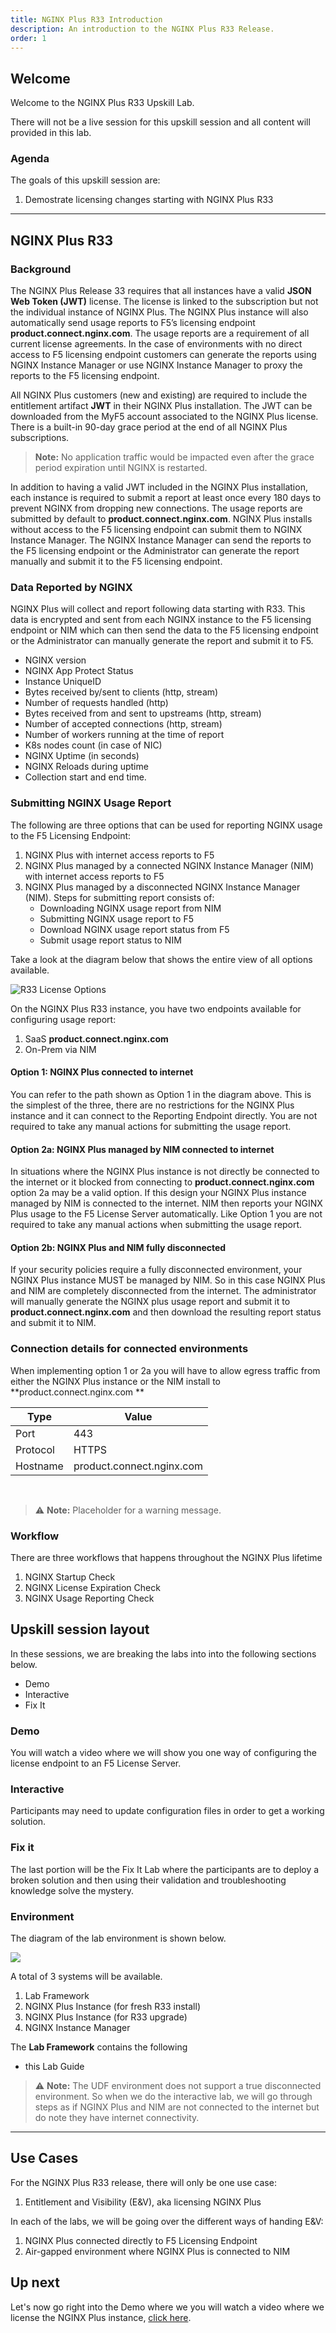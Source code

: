 ```yaml
---
title: NGINX Plus R33 Introduction
description: An introduction to the NGINX Plus R33 Release.
order: 1
---
```


## Welcome

Welcome to the NGINX Plus R33 Upskill Lab.

There will not be a live session for this upskill session and all content will provided in this lab.

### Agenda

The goals of this upskill session are:

1. Demostrate licensing changes starting with NGINX Plus R33

---

## NGINX Plus R33

### Background

The NGINX Plus Release 33 requires that all instances have a valid **JSON Web Token (JWT)** license. The license is linked 
to the subscription but not the individual instance of NGINX Plus. The NGINX Plus instance will also automatically send 
usage reports to F5’s licensing endpoint **product.connect.nginx.com**.  The usage reports are a requirement of all current
license agreements. In the case of environments with no direct access to F5 licensing endpoint customers can generate the
reports using NGINX Instance Manager or use NGINX Instance Manager to proxy the reports to the F5 licensing endpoint.

All NGINX Plus customers (new and existing) are required to include the entitlement artifact **JWT** in their NGINX Plus
installation.  The JWT can be downloaded from the MyF5 account associated to the NGINX Plus license. There is a built-in 
90-day grace period at the end of all NGINX Plus subscriptions. 

> **Note:** No application traffic would be impacted even after the grace period expiration until NGINX is restarted.

In addition to having a valid JWT included in the NGINX Plus installation, each instance is required to submit a report at
least once every 180 days to prevent NGINX from dropping new connections. The usage reports are submitted by default to
**product.connect.nginx.com**. NGINX Plus installs without access to the F5 licensing endpoint can submit them to NGINX
Instance Manager. The NGINX Instance Manager can send the reports to the F5 licensing endpoint or the Administrator can 
generate the report manually and submit it to the F5 licensing endpoint.

### Data Reported by NGINX

NGINX Plus will collect and report following data starting with R33. This data is encrypted and sent from each NGINX instance to
the F5 licensing endpoint or NIM which can then send the data to the F5 licensing endpoint or the Administrator can manually 
generate the report and submit it to F5.

- NGINX version
- NGINX App Protect Status
- Instance UniqueID
- Bytes received by/sent to clients (http, stream)
- Number of requests handled (http)
- Bytes received from and sent to upstreams (http, stream)
- Number of accepted connections (http, stream)
- Number of workers running at the time of report
- K8s nodes count (in case of NIC)
- NGINX Uptime (in seconds)
- NGINX Reloads during uptime
- Collection start and end time.

### Submitting NGINX Usage Report

The following are three options that can be used for reporting NGINX usage to the F5 Licensing Endpoint:

1. NGINX Plus with internet access reports to F5
1. NGINX Plus managed by a connected NGINX Instance Manager (NIM) with internet access reports to F5
1. NGINX Plus managed by a disconnected NGINX Instance Manager (NIM). Steps for submitting report consists of:
    - Downloading NGINX usage report from NIM
    - Submitting NGINX usage report to F5
    - Download NGINX usage report status from F5
    - Submit usage report status to NIM

Take a look at the diagram below that shows the entire view of all options available.

![R33 License Options](media/intro/1.png)

On the NGINX Plus R33 instance, you have two endpoints available for configuring usage report:
1. SaaS **product.connect.nginx.com**
1. On-Prem via NIM

#### Option 1: NGINX Plus connected to internet

You can refer to the path shown as Option 1 in the diagram above. This is the simplest of the three, there are no 
restrictions for the NGINX Plus instance and it can connect to the Reporting Endpoint directly. You are not required to 
take any manual actions for submitting the usage report.

#### Option 2a: NGINX Plus managed by NIM connected to internet

In situations where the NGINX Plus instance is not directly be connected to the internet or it blocked from connecting
to **product.connect.nginx.com** option 2a may be a valid option. If this design your NGINX Plus instance managed by NIM is
connected to the internet. NIM then reports your NGINX Plus usage to the F5 License Server automatically. Like Option 1 
you are not required to take any manual actions when submitting the usage report.

#### Option 2b: NGINX Plus and NIM fully disconnected

If your security policies require a fully disconnected environment, your NGINX Plus instance MUST be managed by NIM. So
in this case NGINX Plus and NIM are completely disconnected from the internet. The administrator will manually generate 
the NGINX plus usage report and submit it to **product.connect.nginx.com** and then download the resulting report status and
submit it to NIM. 

### Connection details for connected environments

When implementing option 1 or 2a you will have to allow egress traffic from either the NGINX Plus instance or the NIM
install to **product.connect.nginx.com **

| Type     | Value                     |
| -------- | -----------------------   |
| Port     | 443                       |
| Protocol | HTTPS                     |
| Hostname | product.connect.nginx.com |

<br/>

> :warning: **Note:** Placeholder for a warning message.

### Workflow

There are three workflows that happens throughout the NGINX Plus lifetime

1. NGINX Startup Check
1. NGINX License Expiration Check
1. NGINX Usage Reporting Check


## Upskill session layout

In these sessions, we are breaking the labs into into the following sections below.

- Demo
- Interactive
- Fix It

### Demo

You will watch a video where we will show you one way of configuring the license endpoint to an F5 License Server.

### Interactive

Participants may need to update configuration files in order to get a working solution.

### Fix it

The last portion will be the Fix It Lab where the participants are to deploy a broken solution and
then using their validation and troubleshooting knowledge solve the mystery.

### Environment

The diagram of the lab environment is shown below.

![](media/intro/2.png)

A total of 3 systems will be available.
1. Lab Framework
1. NGINX Plus Instance (for fresh R33 install)
1. NGINX Plus Instance (for R33 upgrade)
1. NGINX Instance Manager

The **Lab Framework** contains the following
- this Lab Guide

> :warning: **Note:** The UDF environment does not support a true disconnected environment. So when we do the
interactive lab, we will go through steps as if NGINX Plus and NIM are not connected to the internet but do note they
have internet connectivity.

---

## Use Cases

For the NGINX Plus R33 release, there will only be one use case:

1. Entitlement and Visibility (E&V), aka licensing NGINX Plus

In each of the labs, we will be going over the different ways of handing E&V:

1. NGINX Plus connected directly to F5 Licensing Endpoint
1. Air-gapped environment where NGINX Plus is connected to NIM

## Up next

Let's now go right into the Demo where we you will watch a video where we license the NGINX Plus instance, [click here](r33-2.mdx).

